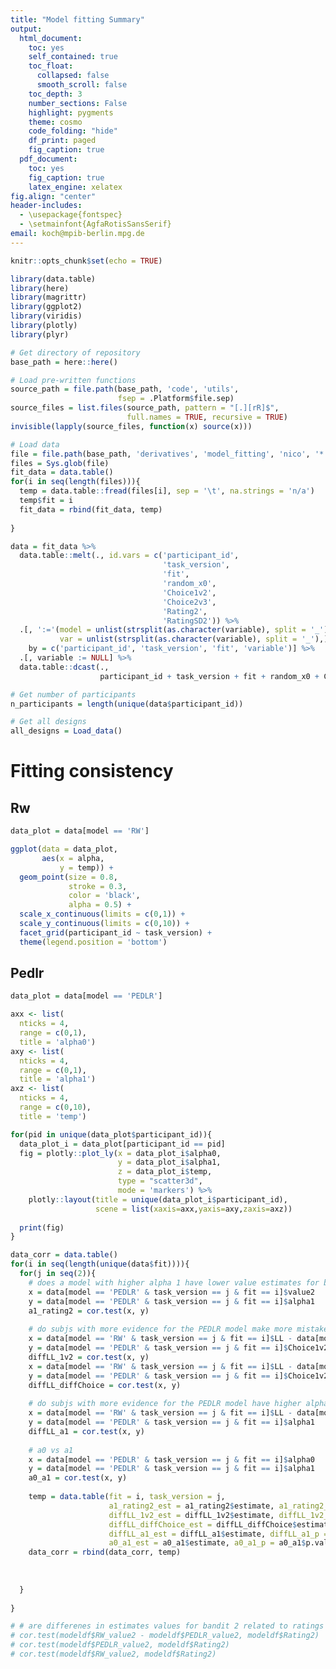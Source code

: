 ```yaml
---
title: "Model fitting Summary"
output:
  html_document:
    toc: yes
    self_contained: true
    toc_float:
      collapsed: false
      smooth_scroll: false
    toc_depth: 3
    number_sections: False
    highlight: pygments
    theme: cosmo
    code_folding: "hide"
    df_print: paged
    fig_caption: true
  pdf_document:
    toc: yes
    fig_caption: true
    latex_engine: xelatex
fig.align: "center"
header-includes:
  - \usepackage{fontspec}
  - \setmainfont{AgfaRotisSansSerif}
email: koch@mpib-berlin.mpg.de
---
```


```r
knitr::opts_chunk$set(echo = TRUE)
```

```r
library(data.table)
library(here)
library(magrittr)
library(ggplot2)
library(viridis)
library(plotly)
library(plyr)
```

```r
# Get directory of repository
base_path = here::here()

# Load pre-written functions
source_path = file.path(base_path, 'code', 'utils',
                        fsep = .Platform$file.sep)
source_files = list.files(source_path, pattern = "[.][rR]$",
                          full.names = TRUE, recursive = TRUE)
invisible(lapply(source_files, function(x) source(x)))
```


```r
# Load data
file = file.path(base_path, 'derivatives', 'model_fitting', 'nico', '*.tsv', fsep = .Platform$file.sep)
files = Sys.glob(file)
fit_data = data.table()
for(i in seq(length(files))){
  temp = data.table::fread(files[i], sep = '\t', na.strings = 'n/a')
  temp$fit = i
  fit_data = rbind(fit_data, temp)
  
}

data = fit_data %>%
  data.table::melt(., id.vars = c('participant_id',
                                  'task_version',
                                  'fit',
                                  'random_x0',
                                  'Choice1v2',
                                  'Choice2v3',
                                  'Rating2',
                                  'RatingSD2')) %>%
  .[, ':='(model = unlist(strsplit(as.character(variable), split = '_'))[1],
           var = unlist(strsplit(as.character(variable), split = '_'),)[2]),
    by = c('participant_id', 'task_version', 'fit', 'variable')] %>%
  .[, variable := NULL] %>%
  data.table::dcast(.,
                    participant_id + task_version + fit + random_x0 + Choice1v2 + Choice2v3 + Rating2 + RatingSD2 + model ~ var, value.var = 'value')

# Get number of participants
n_participants = length(unique(data$participant_id))

# Get all designs
all_designs = Load_data()
```

# Fitting consistency

## Rw

```r
data_plot = data[model == 'RW']

ggplot(data = data_plot,
       aes(x = alpha,
           y = temp)) +
  geom_point(size = 0.8,
             stroke = 0.3,
             color = 'black',
             alpha = 0.5) +
  scale_x_continuous(limits = c(0,1)) +
  scale_y_continuous(limits = c(0,10)) +
  facet_grid(participant_id ~ task_version) +
  theme(legend.position = 'bottom')
```


## Pedlr

```r
data_plot = data[model == 'PEDLR']

axx <- list(
  nticks = 4,
  range = c(0,1),
  title = 'alpha0')
axy <- list(
  nticks = 4,
  range = c(0,1),
  title = 'alpha1')
axz <- list(
  nticks = 4,
  range = c(0,10),
  title = 'temp')

for(pid in unique(data_plot$participant_id)){
  data_plot_i = data_plot[participant_id == pid]
  fig = plotly::plot_ly(x = data_plot_i$alpha0,
                        y = data_plot_i$alpha1,
                        z = data_plot_i$temp,
                        type = "scatter3d",
                        mode = 'markers') %>%
    plotly::layout(title = unique(data_plot_i$participant_id),
                   scene = list(xaxis=axx,yaxis=axy,zaxis=axz))
  
  print(fig)
}
```


```r
data_corr = data.table()
for(i in seq(length(unique(data$fit)))){
  for(j in seq(2)){
    # does a model with higher alpha 1 have lower value estimates for bandit 2?
    x = data[model == 'PEDLR' & task_version == j & fit == i]$value2
    y = data[model == 'PEDLR' & task_version == j & fit == i]$alpha1
    a1_rating2 = cor.test(x, y)
    
    # do subjs with more evidence for the PEDLR model make more mistakes in bandit 2?
    x = data[model == 'RW' & task_version == j & fit == i]$LL - data[model == 'PEDLR' & task_version == j & fit == i]$LL
    y = data[model == 'PEDLR' & task_version == j & fit == i]$Choice1v2
    diffLL_1v2 = cor.test(x, y)
    x = data[model == 'RW' & task_version == j & fit == i]$LL - data[model == 'PEDLR' & task_version == j & fit == i]$LL
    y = data[model == 'PEDLR' & task_version == j & fit == i]$Choice1v2 - data[model == 'PEDLR' & task_version == j & fit == i]$Choice2v3
    diffLL_diffChoice = cor.test(x, y)
    
    # do subjs with more evidence for the PEDLR model have higher alpha1 learnig rates
    x = data[model == 'RW' & task_version == j & fit == i]$LL - data[model == 'PEDLR' & task_version == j & fit == i]$LL
    y = data[model == 'PEDLR' & task_version == j & fit == i]$alpha1
    diffLL_a1 = cor.test(x, y)
    
    # a0 vs a1
    x = data[model == 'PEDLR' & task_version == j & fit == i]$alpha0
    y = data[model == 'PEDLR' & task_version == j & fit == i]$alpha1
    a0_a1 = cor.test(x, y)
    
    temp = data.table(fit = i, task_version = j,
                      a1_rating2_est = a1_rating2$estimate, a1_rating2_p = a1_rating2$p.value,
                      diffLL_1v2_est = diffLL_1v2$estimate, diffLL_1v2_p = diffLL_1v2$p.value,
                      diffLL_diffChoice_est = diffLL_diffChoice$estimate, diffLL_diffChoice_p = diffLL_diffChoice$p.value,
                      diffLL_a1_est = diffLL_a1$estimate, diffLL_a1_p = diffLL_a1$p.value,
                      a0_a1_est = a0_a1$estimate, a0_a1_p = a0_a1$p.value)
    data_corr = rbind(data_corr, temp)
    
    
    
  }
  
}

# # are differenes in estimates values for bandit 2 related to ratings ?
# cor.test(modeldf$RW_value2 - modeldf$PEDLR_value2, modeldf$Rating2)
# cor.test(modeldf$PEDLR_value2, modeldf$Rating2)
# cor.test(modeldf$RW_value2, modeldf$Rating2)
```

